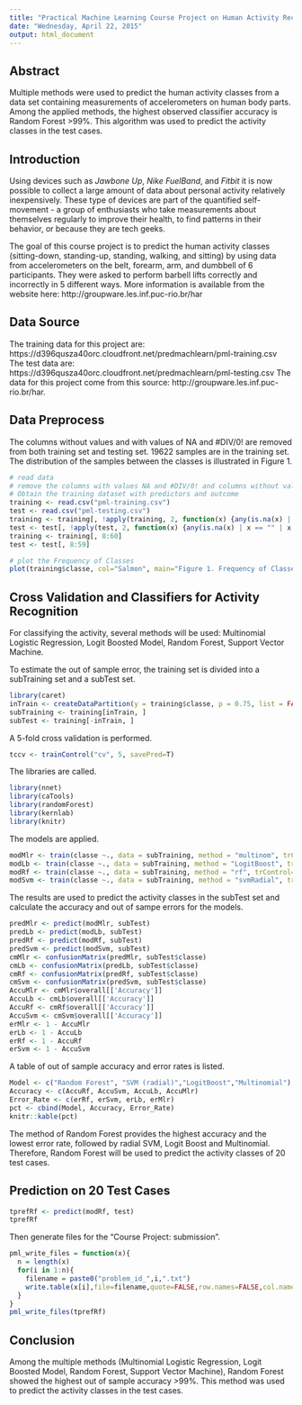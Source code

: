 ```yaml
---
title: "Practical Machine Learning Course Project on Human Activity Recognition"
date: "Wednesday, April 22, 2015"
output: html_document
---
```


## Abstract

Multiple methods were used to predict the human activity classes from a data set containing measurements of accelerometers on human body parts. Among the applied methods, the highest observed classifier accuracy is Random Forest >99%. This algorithm was used to predict the activity classes in the test cases.

## Introduction

Using devices such as _Jawbone Up_, _Nike FuelBand_, and _Fitbit_ it is now possible to collect a large amount of data about personal activity relatively inexpensively. These type of devices are part of the quantified self-movement - a group of enthusiasts who take measurements about themselves regularly to improve their health, to find patterns in their behavior, or because they are tech geeks.

The goal of this course project is to predict the human activity classes (sitting-down, standing-up, standing, walking, and sitting) by using data from accelerometers on the belt, forearm, arm, and dumbbell of 6 participants. They were asked to perform barbell lifts correctly and incorrectly in 5 different ways. More information is available from the website here: http://groupware.les.inf.puc-rio.br/har 
 

## Data Source 

The training data for this project are: 
https://d396qusza40orc.cloudfront.net/predmachlearn/pml-training.csv
The test data are: 
https://d396qusza40orc.cloudfront.net/predmachlearn/pml-testing.csv
The data for this project come from this source: http://groupware.les.inf.puc-rio.br/har.

## Data Preprocess

The columns without values and with values of NA and #DIV/0! are removed from both training set and testing set. 19622 samples are in the training set. The distribution of the samples between the classes is illustrated in Figure 1.

```r
# read data
# remove the columns with values NA and #DIV/0! and columns without values
# Obtain the training dataset with predictors and outcome
training <- read.csv("pml-training.csv")
test <- read.csv("pml-testing.csv")
training <- training[, !apply(training, 2, function(x) {any(is.na(x) | x == "" | x == "#DIV/0!")})]
test <- test[, !apply(test, 2, function(x) {any(is.na(x) | x == "" | x == "#DIV/0!")})]
training <- training[, 8:60]
test <- test[, 8:59]

# plot the Frequency of Classes
plot(training$classe, col="Salmon", main="Figure 1. Frequency of Classes", xlab="classe", ylab="Frequency")

```

## Cross Validation and Classifiers for Activity Recognition

For classifying the activity, several methods will be used: Multinomial Logistic Regression, Logit Boosted Model, Random Forest, Support Vector Machine.

To estimate the out of sample error, the training set is divided into a subTraining set and a subTest set.

```r
library(caret)
inTrain <- createDataPartition(y = training$classe, p = 0.75, list = FALSE)
subTraining <- training[inTrain, ]
subTest <- training[-inTrain, ]
```

A 5-fold cross validation is performed.

```r
tccv <- trainControl("cv", 5, savePred=T)
```

The libraries are called.

```r
library(nnet)
library(caTools)
library(randomForest)
library(kernlab)
library(knitr)

```

The models are applied.

```r
modMlr <- train(classe ~., data = subTraining, method = "multinom", trControl=tccv)
modLb <- train(classe ~., data = subTraining, method = "LogitBoost", trControl=tccv)
modRf <- train(classe ~., data = subTraining, method = "rf", trControl=tccv)
modSvm <- train(classe ~., data = subTraining, method = "svmRadial", trControl=tccv)
```

The results are used to predict the activity classes in the subTest set and calculate the accuracy and out of sampe errors for the models.

```r
predMlr <- predict(modMlr, subTest)
predLb <- predict(modLb, subTest)
predRf <- predict(modRf, subTest)
predSvm <- predict(modSvm, subTest)
cmMlr <- confusionMatrix(predMlr, subTest$classe)
cmLb <- confusionMatrix(predLb, subTest$classe)
cmRf <- confusionMatrix(predRf, subTest$classe)
cmSvm <- confusionMatrix(predSvm, subTest$classe)
AccuMlr <- cmMlr$overall[['Accuracy']]
AccuLb <- cmLb$overall[['Accuracy']]
AccuRf <- cmRf$overall[['Accuracy']]
AccuSvm <- cmSvm$overall[['Accuracy']]
erMlr <- 1 - AccuMlr
erLb <- 1 - AccuLb
erRf <- 1 - AccuRf
erSvm <- 1 - AccuSvm
```

A table of out of sample accuracy and error rates is listed.

```r
Model <- c("Random Forest", "SVM (radial)","LogitBoost","Multinomial")
Accuracy <- c(AccuRf, AccuSvm, AccuLb, AccuMlr)
Error_Rate <- c(erRf, erSvm, erLb, erMlr)
pct <- cbind(Model, Accuracy, Error_Rate)
knitr::kable(pct)
```

The method of Random Forest provides the highest accuracy and the lowest error rate, followed by radial SVM, Logit Boost and Multinomial. Therefore, Random Forest will be used to predict the activity classes of 20 test cases.

## Prediction on 20 Test Cases

```r
tprefRf <- predict(modRf, test)
tprefRf
```

Then generate files for the "Course Project: submission". 

```r
pml_write_files = function(x){
  n = length(x)
  for(i in 1:n){
    filename = paste0("problem_id_",i,".txt")
    write.table(x[i],file=filename,quote=FALSE,row.names=FALSE,col.names=FALSE)
  }
}
pml_write_files(tprefRf)
```

## Conclusion

Among the multiple methods (Multinomial Logistic Regression, Logit Boosted Model, Random Forest, Support Vector Machine), Random Forest showed the highest out of sample accuracy >99%. This method was used to predict the activity classes in the test cases.
